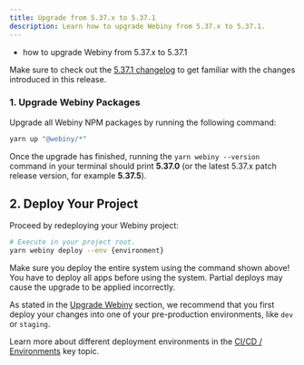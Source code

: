 ```yaml
---
title: Upgrade from 5.37.x to 5.37.1
description: Learn how to upgrade Webiny from 5.37.x to 5.37.1.
---
```



<Alert type="success" title="What you’ll learn">

- how to upgrade Webiny from 5.37.x to 5.37.1

</Alert>

<Alert type="info">

Make sure to check out the [5.37.1 changelog](./changelog) to get familiar with the changes introduced in this release.

</Alert>

### 1. Upgrade Webiny Packages

Upgrade all Webiny NPM packages by running the following command:

```bash
yarn up "@webiny/*"
```

Once the upgrade has finished, running the `yarn webiny --version` command in your terminal should print **5.37.0** (or the latest 5.37.x patch release version, for example **5.37.5**).

## 2. Deploy Your Project

Proceed by redeploying your Webiny project:

```bash
# Execute in your project root.
yarn webiny deploy --env {environment}
```

<Alert type="warning">

Make sure you deploy the entire system using the command shown above! You have to deploy all apps before using the system. Partial deploys may cause the upgrade to be applied incorrectly.

</Alert>

<Alert type="warning">

As stated in the [Upgrade Webiny](../upgrade-webiny#pre-production-environments-first) section, we recommend that you first deploy your changes into one of your pre-production environments, like `dev` or `staging`.

</Alert>

<Alert type="info">

Learn more about different deployment environments in the [CI/CD / Environments](../../core-development-concepts/ci-cd/environments) key topic.

</Alert>
